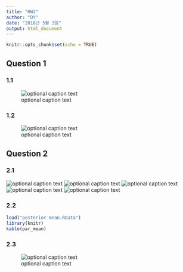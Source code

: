 ---
title: "HW3"
author: "DY"
date: "2018년 5월 3일"
output: html_document
---

```{r setup, include=FALSE}
knitr::opts_chunk$set(echo = TRUE)
```

## Question 1
### 1.1
![optional caption text](graphical model.png)

### 1.2
![optional caption text](Rplot.png)


## Question 2
### 2.1
![optional caption text](subject2.png)
![optional caption text](subject3.png)
![optional caption text](subject4.png)
![optional caption text](subject6.png)
![optional caption text](subject7.png)

### 2.2
```{r echo=FALSE}
load("posterior mean.RData")
library(knitr)
kable(par_mean)
```


### 2.3
![optional caption text](estimates_comparison.png)


